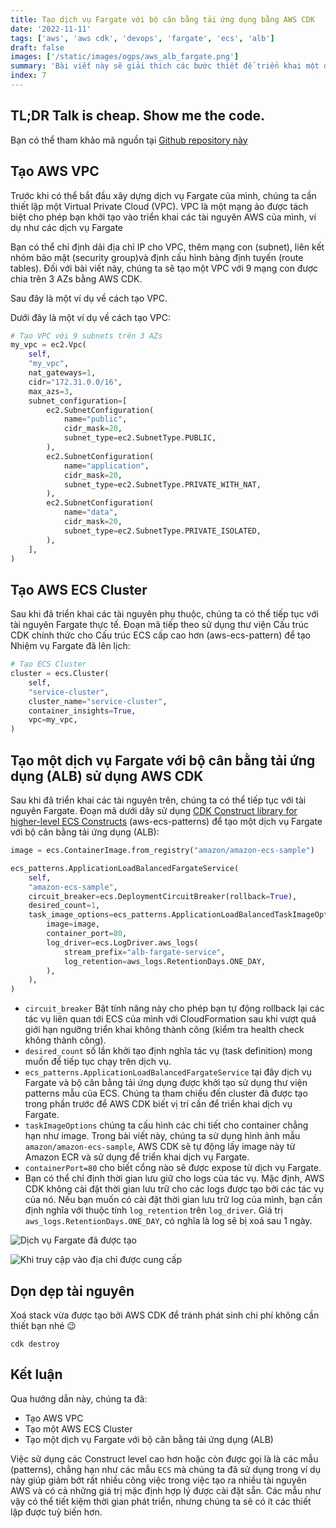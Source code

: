```yaml
---
title: Tạo dịch vụ Fargate với bộ cân bằng tải ứng dụng bằng AWS CDK
date: '2022-11-11'
tags: ['aws', 'aws cdk', 'devops', 'fargate', 'ecs', 'alb']
draft: false
images: ['/static/images/ogps/aws_alb_fargate.png']
summary: 'Bài viết này sẽ giải thích các bước thiết để triển khai một dịch vụ Fargate với bộ bằng tải ứng dụng bằng AWS CDK'
index: 7
---
```


## TL;DR Talk is cheap. Show me the code.

Bạn có thể tham khảo mã nguồn tại [Github repository này](https://github.com/vntechies/011-aws-cdk-scheduled-fargate-task)

<TOCInline toc={props.toc} asDisclosure />

## Tạo AWS VPC

Trước khi có thể bắt đầu xây dựng dịch vụ Fargate của mình, chúng ta cần thiết lập một Virtual Private Cloud (VPC). VPC là một mạng ảo được tách biệt cho phép bạn khởi tạo vào triển khai các tài nguyên AWS của mình, ví dụ như các dịch vụ Fargate

Bạn có thể chỉ định dải địa chỉ IP cho VPC, thêm mạng con (subnet), liên kết nhóm bảo mật (security group)và định cấu hình bảng định tuyến (route tables). Đối với bài viết này, chúng ta sẽ tạo một VPC với 9 mạng con được chia trên 3 AZs bằng AWS CDK.

Sau đây là một ví dụ về cách tạo VPC.

Dưới đây là một ví dụ về cách tạo VPC:

```python:aws_cdk_alb_fargate_service_stack.py
# Tạo VPC với 9 subnets trên 3 AZs
my_vpc = ec2.Vpc(
    self,
    "my_vpc",
    nat_gateways=1,
    cidr="172.31.0.0/16",
    max_azs=3,
    subnet_configuration=[
        ec2.SubnetConfiguration(
            name="public",
            cidr_mask=20,
            subnet_type=ec2.SubnetType.PUBLIC,
        ),
        ec2.SubnetConfiguration(
            name="application",
            cidr_mask=20,
            subnet_type=ec2.SubnetType.PRIVATE_WITH_NAT,
        ),
        ec2.SubnetConfiguration(
            name="data",
            cidr_mask=20,
            subnet_type=ec2.SubnetType.PRIVATE_ISOLATED,
        ),
    ],
)
```

## Tạo AWS ECS Cluster

Sau khi đã triển khai các tài nguyên phụ thuộc, chúng ta có thể tiếp tục với tài nguyên Fargate thực tế. Đoạn mã tiếp theo sử dụng thư viện Cấu trúc CDK chính thức cho Cấu trúc ECS cấp cao hơn (aws-ecs-pattern) để tạo Nhiệm vụ Fargate đã lên lịch:

```python:aws_cdk_alb_fargate_service_stack.py
# Tạo ECS Cluster
cluster = ecs.Cluster(
    self,
    "service-cluster",
    cluster_name="service-cluster",
    container_insights=True,
    vpc=my_vpc,
)
```

## Tạo một dịch vụ Fargate với bộ cân bằng tải ứng dụng (ALB) sử dụng AWS CDK

Sau khi đã triển khai các tài nguyên trên, chúng ta có thể tiếp tục với tài nguyên Fargate. Đoạn mã dưới dây sử dụng [CDK Construct library for higher-level ECS Constructs](https://docs.aws.amazon.com/cdk/api/v1/docs/aws-ecs-patterns-readme.html) (aws-ecs-patterns) để tạo một dịch vụ Fargate với bộ cân bằng tải ứng dụng (ALB):

```python:aws_cdk_alb_fargate_service_stack.py
image = ecs.ContainerImage.from_registry("amazon/amazon-ecs-sample")

ecs_patterns.ApplicationLoadBalancedFargateService(
    self,
    "amazon-ecs-sample",
    circuit_breaker=ecs.DeploymentCircuitBreaker(rollback=True),
    desired_count=1,
    task_image_options=ecs_patterns.ApplicationLoadBalancedTaskImageOptions(
        image=image,
        container_port=80,
        log_driver=ecs.LogDriver.aws_logs(
            stream_prefix="alb-fargate-service",
            log_retention=aws_logs.RetentionDays.ONE_DAY,
        ),
    ),
)
```

- `circuit_breaker` Bật tính năng này cho phép bạn tự động rollback lại các tác vụ liên quan tới ECS của mình với CloudFormation sau khi vượt quá giới hạn ngưỡng triển khai không thành công (kiểm tra health check không thành công).
- `desired_count` số lần khởi tạo định nghĩa tác vụ (task definition) mong muốn để tiếp tục chạy trên dịch vụ.
- `ecs_patterns.ApplicationLoadBalancedFargateService` tại đây dịch vụ Fargate và bộ cân bằng tải ứng dụng được khởi tạo sử dụng thư viện patterns mẫu của ECS. Chúng ta tham chiếu đến cluster đã được tạo trong phần trước để AWS CDK biết vị trí cần để triển khai dịch vụ Fargate.
- `taskImageOptions` chúng ta cấu hình các chi tiết cho container chẳng hạn như image. Trong bài viết này, chúng ta sử dụng hình ảnh mẫu `amazon/amazon-ecs-sample`, AWS CDK sẽ tự động lấy image này từ Amazon ECR và sử dụng để triển khai dịch vụ Fargate.
- `containerPort=80` cho biết cổng nào sẽ được expose từ dịch vụ Fargate.
- Bạn có thể chỉ định thời gian lưu giữ cho logs của tác vụ. Mặc định, AWS CDK không cài đặt thời gian lưu trữ cho các logs được tạo bởi các tác vụ của nó. Nếu bạn muốn có cài đặt thời gian lưu trữ log của mình, bạn cần định nghĩa với thuộc tính `log_retention` trên `log_driver`. Giá trị `aws_logs.RetentionDays.ONE_DAY`, có nghĩa là log sẽ bị xoá sau 1 ngày.

![Dịch vụ Fargate đã được tạo](/static/images/assets/awscdk_fargate_alb_cli.png)

![Khi truy cập vào địa chỉ được cung cấp](/static/images/assets/awscdk_fargate_alb_web.png)

## Dọn dẹp tài nguyên

Xoá stack vừa được tạo bởi AWS CDK để tránh phát sinh chi phí không cần thiết bạn nhé 😉

```shell
cdk destroy
```

## Kết luận

Qua hướng dẫn này, chúng ta đã:

- Tạo AWS VPC
- Tạo một AWS ECS Cluster
- Tạo một dịch vụ Fargate với bộ cân bằng tải ứng dụng (ALB)

Việc sử dụng các Construct level cao hơn hoặc còn được gọi là là các mẫu (patterns), chẳng hạn như các mẫu `ECS` mà chúng ta đã sử dụng trong ví dụ này giúp giảm bớt rất nhiều công việc trong việc tạo ra nhiều tài nguyên AWS và có cả những giá trị mặc định hợp lý được cài đặt sẵn. Các mẫu như vậy có thể tiết kiệm thời gian phát triển, nhưng chúng ta sẽ có ít các thiết lập được tuỳ biến hơn.
